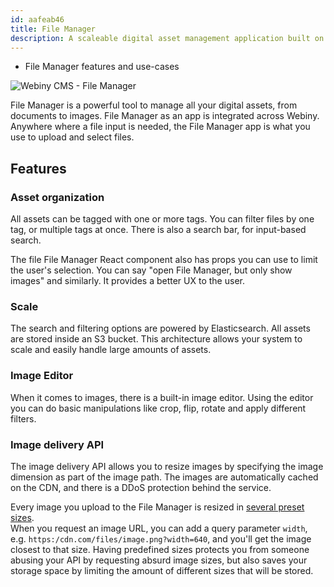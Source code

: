 ```yaml
---
id: aafeab46
title: File Manager
description: A scaleable digital asset management application built on top of serverless infrastructure.
---
```



<Alert type="success" title="WHAT YOU'LL LEARN">

- File Manager features and use-cases

</Alert>

![Webiny CMS - File Manager](./assets/webiny-file-manager.jpg)

File Manager is a powerful tool to manage all your digital assets, from documents to images. File Manager as an app is integrated across Webiny. Anywhere where a file input is needed, the File Manager app is what you use to upload and select files.

## Features

### Asset organization

All assets can be tagged with one or more tags. You can filter files by one tag, or multiple tags at once. There is also a search bar, for input-based search.

The file File Manager React component also has props you can use to limit the user's selection. You can say "open File Manager, but only show images" and similarly. It provides a better UX to the user.

### Scale

The search and filtering options are powered by Elasticsearch. All assets are stored inside an S3 bucket. This architecture allows your system to scale and easily handle large amounts of assets.

### Image Editor

When it comes to images, there is a built-in image editor. Using the editor you can do basic manipulations like crop, flip, rotate and apply different filters.

### Image delivery API

The image delivery API allows you to resize images by specifying the image dimension as part of the image path. The images are automatically cached on the CDN, and there is a DDoS protection behind the service.

Every image you upload to the File Manager is resized in [several preset sizes](https://github.com/webiny/webiny-js/blob/v5.22.0/packages/api-file-manager/src/handlers/transform/loaders/sanitizeImageTransformations.ts#L1).  
When you request an image URL, you can add a query parameter `width`, e.g. `https:/cdn.com/files/image.png?width=640`, and you'll get the image closest to that size. Having predefined sizes protects you from someone abusing your API by requesting absurd image sizes, but also saves your storage space by limiting the amount of different sizes that will be stored.
